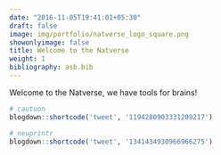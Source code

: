 ```yaml
---
date: "2016-11-05T19:41:01+05:30"
draft: false
image: img/portfolio/natverse_logo_square.png
showonlyimage: false
title: Welcome to the Natverse
weight: 1
bibliography: asb.bib
---
```


Welcome to the Natverse, we have tools for brains!
<!--more-->


```r
# cautuon
blogdown::shortcode('tweet', '1194280903331209217')
```










```r
# neuprintr
blogdown::shortcode('tweet', '1341434930966966275')
```


